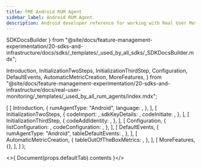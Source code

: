 ```yaml
---
title: FME Android RUM Agent
sidebar_label: Android RUM Agent
description: Android developer reference for working with Real User Metrics (RUM)
---
```



  SDKDocsBuilder
} from "@site/docs/feature-management-experimentation/20-sdks-and-infrastructure/docs/sdks/_templates/_used_by_all_sdks/_SDKDocsBuilder.mdx";

  Introduction,
  InitializationTwoSteps,
  InitializationThirdStep,
  Configuration,
  DefaultEvents,
  AutomaticMetricCreation,
  MoreFeatures,
} from "@site/docs/feature-management-experimentation/20-sdks-and-infrastructure/docs/real-user-monitoring/_templates/_used_by_all_rum_agents/index.mdx";








  [
    [ 
      Introduction, 
      {
        rumAgentType:    "Android",
        language:        <Language />,
      },
    ],
    [
      InitializationTwoSteps,
      {
        codeImport:      <Import defaultTab={t} />,
        sdkKeyDetails:   <ClientSdkKeyDetails />,
        codeInitiate:    <Initiate defaultTab={t} />,
      },
    ],
    [
      InitializationThirdStep,
      {
        codeAddIdentity: <AddIdentity defaultTab={t} />,
      },
    ],
    [
      Configuration,
      {
        listConfiguration: <ConfigurationList />,
        codeConfiguration: <CodeConfiguration defaultTab={t} />,
      },
    ],
    [
      DefaultEvents,
      {
        rumAgentType: "Android",
        tableDefaultEvents: <EventsTable />,
      },
    ],
    [
      AutomaticMetricCreation,
      {
        tableOutOfTheBoxMetrics: <MetricsTable />,
      },
    ],
    [
      MoreFeatures,
      {},
    ],
  ]
);

<>{ Document(props.defaultTab).contents }</>


<DocCardList />